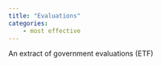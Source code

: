 ```yaml
---
title: "Evaluations"
categories:
    - most effective
---
```


An extract of government evaluations (ETF)